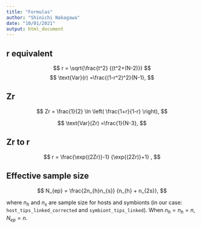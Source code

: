 ```yaml
---
title: "Formulas"
author: "Shinichi Nakagawa"
date: "10/01/2021"
output: html_document
---
```


## r equivalent

$$
r = \sqrt{\frac{t^2} {(t^2+(N-2)}}
$$
$$
\text{Var}(r) =\frac{(1-r^2)^2}{N-1},
$$


## Zr

$$
Zr = \frac{1}{2} \ln \left( \frac{1+r}{1-r} \right),
$$

$$
\text{Var}(Zr) =\frac{1}{N-3},
$$

## Zr to r

$$
r = \frac{\exp{(2Zr)}-1} {\exp{(2Zr)}+1} ,
$$

## Effective sample size

$$
N_{ep} = \frac{2n_{h}n_{s}} {n_{h} + n_{2s}},
$$

where $n_h$ and $n_s$ are sample size for hosts and symbionts (in our case: `host_tips_linked_corrected` and `symbiont_tips_linked`). When $n_h = n_h = n$, $N_{ep} = n$.
